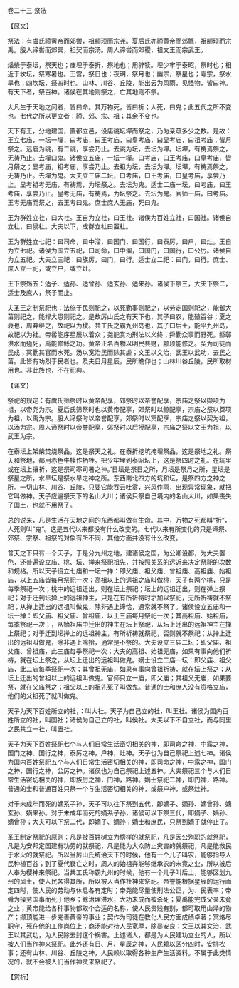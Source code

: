

卷二十三 祭法

【原文】

祭法：有虞氏禘黄帝而郊喾，祖颛顼而宗尧。夏后氏亦禘黄帝而郊鲧，祖颛顼而宗禹。殷人禘喾而郊冥，祖契而宗汤。周人禘喾而郊稷，祖文王而宗武王。

燔柴于泰坛，祭天也；瘗埋于泰折，祭地也；用骍犊。埋少牢于泰昭，祭时也；相近于坎坛，祭寒暑也。王宫，祭日也；夜明，祭月也；幽宗，祭星也；雩宗，祭水旱也；四坎坛，祭四时也。山林、川谷、丘陵，能出云为风雨，见怪物，皆曰神。有天下者，祭百神。诸侯在其地则祭之，亡其地则不祭。

大凡生于天地之间者，皆曰命。其万物死，皆曰折；人死，曰鬼；此五代之所不变也。七代之所以更立者：禘、郊、宗、祖；其余不变也。

天下有王，分地建国，置都立邑，设庙祧坛墠而祭之，乃为亲疏多少之数。是故：王立七庙，一坛一墠，曰考庙，曰王考庙，曰皇考庙，曰显考庙，曰祖考庙；皆月祭之。远庙为祧，有二祧，享尝乃止。去祧为坛，去坛为墠。坛墠，有祷焉祭之，无祷乃止。去墠曰鬼。诸侯立五庙，一坛一墠。曰考庙，曰王考庙，曰皇考庙，皆月祭之；显考庙，祖考庙，享尝乃止。去祖为坛，去坛为墠。坛墠，有祷焉祭之，无祷乃止。去墠为鬼。大夫立三庙二坛，曰考庙，曰王考庙，曰皇考庙，享尝乃止。显考祖考无庙，有祷焉，为坛祭之。去坛为鬼。适士二庙一坛，曰考庙，曰王考庙，享尝乃止。皇考无庙，有祷焉，为坛祭之。去坛为鬼。官师一庙，曰考庙。王考无庙而祭之，去王考曰鬼。庶士庶人无庙，死曰鬼。

王为群姓立社，曰大社。王自为立社，曰王社。诸侯为百姓立社，曰国社。诸侯自立社，曰侯社。大夫以下，成群立社曰置社。

王为群姓立七祀：曰司命，曰中溜，曰国门，曰国行，曰泰厉，曰户，曰灶。王自为立七祀。诸侯为国立五祀，曰司命，曰中溜，曰国门，曰国行，曰公厉。诸侯自为立五祀。大夫立三祀：曰族厉，曰门，曰行。适士立二祀：曰门，曰行。庶士、庶人立一祀，或立户，或立灶。

王下祭殇五：适子、适孙、适曾孙、适玄孙、适来孙。诸侯下祭三，大夫下祭二，适士及庶人，祭子而止。

夫圣王之制祭祀也：法施于民则祀之，以死勤事则祀之，以劳定国则祀之，能御大菑则祀之，能捍大患则祀之。是故厉山氏之有天下也，其子曰农，能殖百谷；夏之衰也，周弃继之，故祀以为稷。共工氏之霸九州岛也，其子曰后土，能平九州岛，故祀以为社。帝喾能序星辰以着众；尧能赏均刑法以义终；舜勤众事而野死。鲧鄣洪水而殛死，禹能修鲧之功。黄帝正名百物以明民共财，颛顼能修之。契为司徒而民成；冥勤其官而水死。汤以宽治民而除其虐；文王以文治，武王以武功，去民之菑。此皆有功烈于民者也。及夫日月星辰，民所瞻仰也；山林川谷丘陵，民所取材用也。非此族也，不在祀典。

【译文】

祭祀的规定：有虞氏筛祭时以黄帝配享，郊祭时以帝誉配享，宗庙之祭以撷项为祖，以帝尧为宗。夏后氏筛祭时也以黄帝配享，郊祭时以鲸配享，宗庙之祭以撷项为祖，以禹为宗。殷人谛祭时以帝誉配享，郊祭时以冥配享，宗庙之祭以契为祖，以汤为宗。周人谛祭时以帝誉配享，郊祭时以后授配享，宗庙之祭以文王为祖，以武王为宗。

在泰坛上架柴焚烧祭品，这是祭天之礼。在泰折挖坑掩埋祭品，这是祭地之礼。祭天和祭地，都用赤色牛犊作牺牲。把少牢埋到泰昭坛上，这是祭四时之礼。在坑里或在坛上攘祈，这是祭司寒司暑之神。’日坛是祭日之所，月坛是祭月之所，星坛是祭星之所，水旱坛是祭水旱之神之所。东西南北四方的坑和坛，是祭四方之神之所。一切山林、川谷、丘陵，只要它能吞云吐雾，兴风作雨，出现异常现象，就把它叫做神。天子应遍祭天下的名山大川；诸侯只祭自己境内的名山大川，如果丧失了国土，也就不用祭了。

总的说来，凡是生活在天地之间的东西都叫做有生命。其中，万物之死都叫“折”，人死则叫“鬼”。这是五代以来都没有什么改变的。七代以来有所变化的只是谛祭、郊祭、宗祭、祖祭的对象有所不同，其他方面并没有什么改变。

普天之下只有一个天子，于是分九州之地，建诸侯之国，为公卿设都，为大夫置色，还普遍设立庙、桃、坛、掸来祭祀祖先，并按照关系的远近来决定祭祀的次数和规格。所以天子设立七庙和一坛一掸：即父庙、祖父庙、曾祖庙、高祖庙、始祖庙，以上五庙皆每月祭祀一次；高祖以上的远祖之庙叫做桃，天子有两个桃，只是每季祭祀一次；桃中的远祖迁出，则在坛上祭祀；坛上的远祖迁出，则在弹上祭祀；对于迁到坛掸上的远祖神主，只是在有所祈祷时才加以祭祀，无所祈祷就不祭祀；从掸上迁出的远祖叫做鬼，除非遇上谛恰，通常就不祭了。诸侯设立五庙和一坛一掸：即父庙、祖父庙、曾祖庙，以上三庙每月祭祀一次；其高祖庙、始祖庙，每季祭祀一次；，从始祖庙中迁出的神主在坛上祭祀，从坛上迁出的远祖神主在掸上祭祀；对于迁到坛掸上的远祖神主，有所祈祷就祭祀，否则就不祭祀；从掸上迁出的远祖叫做鬼，除非遇上啼拾，通常是不祭的。大夫设立三庙二坛：即父庙、祖父庙、曾祖庙，此三庙每季祭祀一次；大夫的高祖、始祖无庙，如果有事向他们祈祷，就在坛上祭之，从坛上迁出的远祖叫做鬼。嫡士设立二庙一坛：即父庙、祖父庙，此二庙每季祭祀一次；其曾祖无庙，如果有事向曾祖祈祷，就在坛上祭之；从坛上迁出的曾祖以上的远祖叫做鬼。官师只立一庙，即父庙；其祖父无庙，如果要祭，就在父庙祭之；祖父以上的祖先死了叫做鬼。普通的士和庶人没有资格立庙，他们的父祖死了就叫做鬼。

天子为天下百姓所立的社，：叫大社。天子为自己立的社，叫王社。诸侯为国内百姓所立的社，叫国社；诸侯为自己立的社，叫侯社。大夫以下不自立社，而与同里之民共立一社，叫置社。

天子为天下百姓祭祀七个与人们日常生活密切相关的神，即司命之神，中露之神，国门之神、国行之神，泰厉之神，户神，灶神。天子也为自己祭祀上述七神。诸侯为国内百姓祭祀五个与人们日常生活密切相关的神，即司命之神，中露之神，国门之神，国行之神，公厉之神。诸侯也为自己祭祀上述五神。大夫祭祀三个与人们日常生活密切相关的神，即族厉之神，门神，路神。嫡士祭祀二神，即门神，路神。普通的士和普通百姓只祭一个与生活密切相关的神，或祭户神，或祭灶神。

对于未成年而死的嫡系子孙，天子可以往下祭到五代，即嫡子、嫡孙、嫡曾孙、嫡玄孙、嫡来孙。对于未成年而死的嫡系子孙，诸侯可以下祭三代，即嫡子、嫡孙、嫡曾孙；大夫可以下祭二代，即嫡子、嫡孙；嫡士和庶民，只祭到嫡子就停止了。

圣王制定祭祀的原则：凡是被百姓树立为榜样的就祭祀，凡是因公殉职的就祭祀，凡是为安邦定国建有功劳的就祭祀，凡是能为大众防止灾害的就祭祀，凡是能救民于水火的就祭祀。所以当厉山氏统治天下的时候，他有一个儿子叫农，能够指导人民种植百谷；到了夏代衰亡之时，周人的始祖弃能够继承农的未竟之业，所以被后人奉为樱神来祭祀。当共工氏称霸九州的时候，他有一个儿子叫后土，能够区划九州的风土，使人民各得其所，所以被人当作社神来祭祀。帝誉能根据星辰的运行画定四时，使人民的劳动与休息各有定时；帝尧能尽量使刑法公正，为、民表率；帝舜为操劳国事而死于他乡；鲸治理洪水，大功未成而被杀死；夏禹能完成父亲未竟之业；黄帝能给各种事物都取个合适的名称，使人民贵贱有别，都可取用山泽的物产；撷顶能进一步完善黄帝的事业；契作为司徒在教化人民方面成绩卓著；冥烙尽职守，死在他的工作岗位上；商汤能对待人民宽厚，除暴安良；文王以其文治，武王以其武功，为人民除去封这个祸害。上述诸人，都是为人民建功立业的人，所以被人们当作神来祭祀。此外还有日、月、星辰之神，人民赖以区分四时，安排农事；还有山林、川谷、丘陵之神，人民赖以取得各种生产生活资料。不属于此类情况的，就不会被人们当作神灵来祭祀了。

【赏析】

